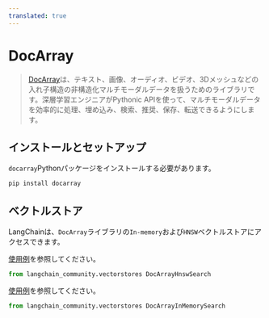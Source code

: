 ```yaml
---
translated: true
---
```


# DocArray

> [DocArray](https://docarray.jina.ai/)は、テキスト、画像、オーディオ、ビデオ、3Dメッシュなどの入れ子構造の非構造化マルチモーダルデータを扱うためのライブラリです。深層学習エンジニアがPythonic APIを使って、マルチモーダルデータを効率的に処理、埋め込み、検索、推奨、保存、転送できるようにします。

## インストールとセットアップ

`docarray`Pythonパッケージをインストールする必要があります。

```bash
pip install docarray
```

## ベクトルストア

LangChainは、`DocArray`ライブラリの`In-memory`および`HNSW`ベクトルストアにアクセスできます。

[使用例](/docs/integrations/vectorstores/docarray_hnsw)を参照してください。

```python
from langchain_community.vectorstores DocArrayHnswSearch
```

[使用例](/docs/integrations/vectorstores/docarray_in_memory)を参照してください。

```python
from langchain_community.vectorstores DocArrayInMemorySearch
```
